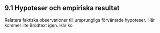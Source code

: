 ## 9.1 Hypoteser och empiriska resultat

Relatera faktiska observationer till ursprungliga förväntade hypoteser. Här kommer lite Brödtext igen. Här ko

